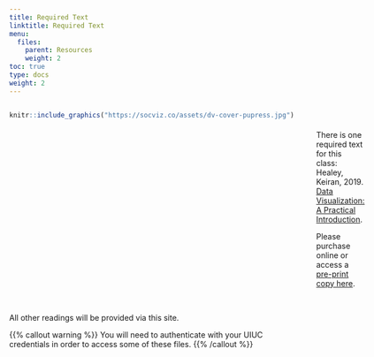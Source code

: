 ```yaml
---
title: Required Text
linktitle: Required Text
menu:
  files:
    parent: Resources
    weight: 2
toc: true
type: docs
weight: 2
---
```


::::{style="display: grid; grid-template-columns: 1fr 1.5fr;grid-column-gap: 40px;"}

:::{}
```r
knitr::include_graphics("https://socviz.co/assets/dv-cover-pupress.jpg")
```
:::

:::{}
<br>
<br>
There is one required text for this class: Healey, Keiran, 2019. [Data Visualization: A Practical Introduction](https://press.princeton.edu/books/ebook/9780691185064/data-visualization).

Please purchase online or access a [pre-print copy here](https://socviz.co/index.html).
<br>
<br>

:::
::::

All other readings will be provided via this site. 

{{% callout warning %}}
You will need to authenticate with your UIUC credentials in order to access some of these files.
{{% /callout %}}